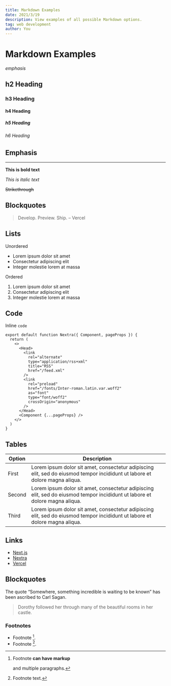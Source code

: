 ```yaml
---
title: Markdown Examples
date: 2021/3/19
description: View examples of all possible Markdown options.
tag: web development
author: You
---
```


# Markdown Examples

_emphasis_

## h2 Heading

### h3 Heading

#### h4 Heading

##### h5 Heading

###### h6 Heading

## Emphasis

---

**This is bold text**

_This is italic text_

~~Strikethrough~~

## Blockquotes

> Develop. Preview. Ship. – Vercel

## Lists

Unordered

- Lorem ipsum dolor sit amet
- Consectetur adipiscing elit
- Integer molestie lorem at massa

Ordered

1. Lorem ipsum dolor sit amet
2. Consectetur adipiscing elit
3. Integer molestie lorem at massa

## Code

Inline `code`

```
export default function Nextra({ Component, pageProps }) {
  return (
    <>
      <Head>
        <link
          rel="alternate"
          type="application/rss+xml"
          title="RSS"
          href="/feed.xml"
        />
        <link
          rel="preload"
          href="/fonts/Inter-roman.latin.var.woff2"
          as="font"
          type="font/woff2"
          crossOrigin="anonymous"
        />
      </Head>
      <Component {...pageProps} />
    </>
  )
}
```

## Tables

| **Option** | **Description**                                                                                                             |
| ---------- | --------------------------------------------------------------------------------------------------------------------------- |
| First      | Lorem ipsum dolor sit amet, consectetur adipiscing elit, sed do eiusmod tempor incididunt ut labore et dolore magna aliqua. |
| Second     | Lorem ipsum dolor sit amet, consectetur adipiscing elit, sed do eiusmod tempor incididunt ut labore et dolore magna aliqua. |
| Third      | Lorem ipsum dolor sit amet, consectetur adipiscing elit, sed do eiusmod tempor incididunt ut labore et dolore magna aliqua. |

## Links

- [Next.js](https://nextjs.org)
- [Nextra](https://nextra.vercel.app/)
- [Vercel](http://vercel.com)

## Blockquotes

The quote “Somewhere, something incredible is waiting to be known” has been ascribed to Carl Sagan.

> Dorothy followed her through many of the beautiful rooms in her castle.

### Footnotes

- Footnote [^1].
- Footnote [^2].

[^1]: Footnote **can have markup**

    and multiple paragraphs.

[^2]: Footnote text.
